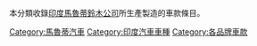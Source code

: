 本分類收錄[[印度|印度]][[馬魯蒂鈴木公司|馬魯蒂鈴木公司]]所生產製造的車款條目。

[[Category:馬魯蒂汽車|Category:馬魯蒂汽車]]
[[Category:印度汽車車種|Category:印度汽車車種]]
[[Category:各品牌車款|Category:各品牌車款]]